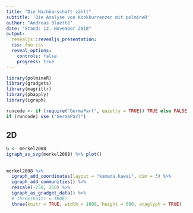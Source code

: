 ```yaml
---
title: "Die Nachbarschaft zählt"
subtitle: 'Die Analyse von Kookkurrenzen mit polmineR'
author: "Andreas Blaette"
date: "Stand: 12. November 2018"
output:
  revealjs::revealjs_presentation:
  css: foo.css
  reveal_options:
    controls: false
    progress: true
---
```



```r
library(polmineR)
library(gradgets)
library(magrittr)
library(pbapply)
library(igraph)
```

```r
runcode <- if (require("GermaParl", quietly = TRUE)) TRUE else FALSE
if (runcode) use ("GermaParl")
```


## 2D

```r
G <- merkel2008
igraph_as_svg(merkel2008) %>% plot()
```


## {.gradget}

```r
merkel2008 %>%
  igraph_add_coordinates(layout = "kamada.kawai", dim = 3) %>%
  igraph_add_communities() %>%
  rescale(-250, 250) %>%
  igraph_as_gradget_data() %>%
  # three(knitr = TRUE)
  three(knitr = TRUE, width = 1000, height = 600, anaglyph = TRUE)
```


